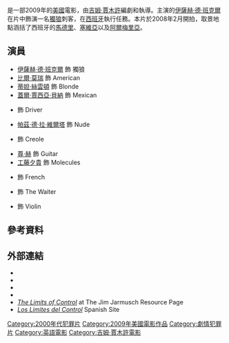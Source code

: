 {{noteTA
|T=zh-hk:我係殺手年中無休; zh-tw:極限控制; zh-cn:控制的极限;
|G1=Show
|1=zh-hk:我係殺手年中無休; zh-tw:極限控制; zh-cn:控制的极限;
|2=zh-hk:占·渣木殊; zh-tw:吉姆·賈木許; zh-cn:吉姆·贾木许;
}}
{{Infobox Film
| name = 極限控制
| original_name = ''The Limits of Control''
| image = Limits of control.jpg
| director       = [[吉姆·賈木許|吉姆·賈木許]]
| producer       = Stacey Smith<br />Gretchen McGowan
| writer         = 吉姆·賈木許
| starring       = [[伊薩赫·德·班克爾|伊薩赫·德·班克爾]]<br />[[帕茲·德·拉·維爾塔|帕茲·德·拉·維爾塔]]<br />[[比爾·莫瑞|比爾·莫瑞]]<br />[[蒂妲·絲雲頓|蒂妲·絲雲頓]]<br />[[蓋爾·賈西亞·貝納|蓋爾·賈西亞·貝納]]<br />{{link-en|希安·阿巴斯|Hiam Abbass}}
| music          = {{link-en|Boris (band)|Boris (band)|Boris}}
| cinematography = [[杜可風|杜可風]]
| editing        = {{link-en|傑伊·拉比諾維茨|Jay Rabinowitz (editor)}}  
| studio         = Entertainment Farm<br />PointBlank Films
| distributor    = [[焦點影業|焦點影業]]<br />{{small|（美國）}}<br />Revolver Entertainment<br />{{small|（英國）}}
| released       = 2009年5月1日
| runtime        = 116分鐘
| country        = [[美國電影|美國]]
| language       = [[英語|英語]]<br />[[西班牙語|西班牙語]]<br />法語<br />日語<br />阿拉伯語
| gross          = $2,000,000<ref>{{Cite web |url = http://www.boxofficemojo.com/movies/?id=limitsofcontrol.htm |title = The Limits of Control |publisher = Box Office Mojo |language = en |access-date = 2017-09-15 |archive-date = 2019-08-12 |archive-url = https://web.archive.org/web/20190812003654/https://www.boxofficemojo.com/movies/?id=limitsofcontrol.htm |dead-url = no }}</ref>
| cn_name        = 控制的极限
| hk_name        = 我係殺手年中無休
| tw_name        = 極限控制
}}
{{作品名稱|name=''The Limits of Control''|hk=我係殺手年中無休|tw=極限控制|cn=控制的极限}}是一部2009年的[[美國|美國]]電影，由[[吉姆·賈木許|吉姆·賈木許]]編劇和執導。主演的[[伊薩赫·德·班克爾|伊薩赫·德·班克爾]]在片中飾演一名[[獨狼恐怖分子|獨狼]]刺客，在[[西班牙|西班牙]]執行任務。本片於2008年2月開拍，取景地點涵括了西班牙的[[馬德里|馬德里]]、[[塞維亞|塞維亞]]以及[[阿爾梅里亞|阿爾梅里亞]]。

== 演員 ==
* [[伊薩赫·德·班克爾|伊薩赫·德·班克爾]] 飾 獨狼
* [[比爾·莫瑞|比爾·莫瑞]] 飾 American
* [[蒂妲·絲雲頓|蒂妲·絲雲頓]] 飾 Blonde
* [[蓋爾·賈西亞·貝納|蓋爾·賈西亞·貝納]] 飾 Mexican
* {{link-en|希安·阿巴斯|Hiam Abbass}} 飾 Driver
* [[帕茲·德·拉·維爾塔|帕茲·德·拉·維爾塔]] 飾 Nude
* {{link-en|艾歷克斯·德斯卡|Alex Descas}} 飾 Creole
* [[尊·赫|尊·赫]] 飾 Guitar
* [[工藤夕貴|工藤夕貴]] 飾 Molecules
* {{link-en|讓-弗朗索瓦·史迪夫諾|Jean-François Stévenin}} 飾 French
* {{link-en|奧斯卡·賈恩那達|Óscar Jaenada}} 飾 The Waiter
* {{link-en|路易斯·托薩|Luis Tosar}} 飾 Violin

== 參考資料 ==
{{reflist}}

== 外部連結 ==
* {{AllRovi movie|423594|The Limits of Control}}
* {{mojo title|id=limitsofcontrol|title=The Limits of Control}}
* {{IMDb title|id=1135092|title=The Limits of Control}}
* {{rotten-tomatoes|id=limits_of_control|title=The Limits of Control}}
* [http://www.jim-jarmusch.net/films/the_limits_of_control/ ''The Limits of Control''] {{Wayback|url=http://www.jim-jarmusch.net/films/the_limits_of_control/ |date=20090217131253 }} at The Jim Jarmusch Resource Page
* [http://www.loslimitesdelcontrol.es/ ''Los Limites del Control''] {{Wayback|url=http://www.loslimitesdelcontrol.es/ |date=20201128041248 }} Spanish Site

{{Jim Jarmusch}}
{{DEFAULTSORT:Limits of Control}}
[[Category:2000年代犯罪片|Category:2000年代犯罪片]]
[[Category:2009年美國電影作品|Category:2009年美國電影作品]]
[[Category:劇情犯罪片|Category:劇情犯罪片]]
[[Category:英語電影|Category:英語電影]]
[[Category:吉姆·賈木許電影|Category:吉姆·賈木許電影]]